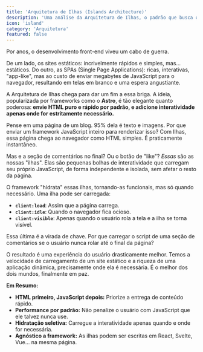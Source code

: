 ```yaml
---
title: 'Arquitetura de Ilhas (Islands Architecture)'
description: 'Uma análise da Arquitetura de Ilhas, o padrão que busca o melhor dos dois mundos: a performance de sites estáticos com a interatividade de aplicações client-side.'
icon: 'island'
category: 'Arquitetura'
featured: false
---
```


Por anos, o desenvolvimento front-end viveu um cabo de guerra.

De um lado, os sites estáticos: incrivelmente rápidos e simples, mas... estáticos. Do outro, as SPAs (Single Page Applications): ricas, interativas, "app-like", mas ao custo de enviar megabytes de JavaScript para o navegador, resultando em telas em branco e uma espera angustiante.

A Arquitetura de Ilhas chega para dar um fim a essa briga. A ideia, popularizada por frameworks como o **Astro**, é tão elegante quanto poderosa: **envie HTML puro e rápido por padrão, e adicione interatividade apenas onde for estritamente necessário.**

Pense em uma página de um blog. 95% dela é texto e imagens. Por que enviar um framework JavaScript inteiro para renderizar isso? Com Ilhas, essa página chega ao navegador como HTML simples. É praticamente instantâneo.

Mas e a seção de comentários no final? Ou o botão de "like"? *Essas* são as nossas "ilhas". Elas são pequenas bolhas de interatividade que carregam seu próprio JavaScript, de forma independente e isolada, sem afetar o resto da página.

O framework "hidrata" essas ilhas, tornando-as funcionais, mas só quando necessário. Uma ilha pode ser carregada:

*   **`client:load`**: Assim que a página carrega.
*   **`client:idle`**: Quando o navegador fica ocioso.
*   **`client:visible`**: Apenas quando o usuário rola a tela e a ilha se torna visível.

Essa última é a virada de chave. Por que carregar o script de uma seção de comentários se o usuário nunca rolar até o final da página?

O resultado é uma experiência do usuário drasticamente melhor. Temos a velocidade de carregamento de um site estático e a riqueza de uma aplicação dinâmica, precisamente onde ela é necessária. É o melhor dos dois mundos, finalmente em paz.

**Em Resumo:**

*   **HTML primeiro, JavaScript depois:** Priorize a entrega de conteúdo rápido.
*   **Performance por padrão:** Não penalize o usuário com JavaScript que ele talvez nunca use.
*   **Hidratação seletiva:** Carregue a interatividade apenas quando e onde for necessária.
*   **Agnóstico a framework:** As ilhas podem ser escritas em React, Svelte, Vue... na mesma página.
